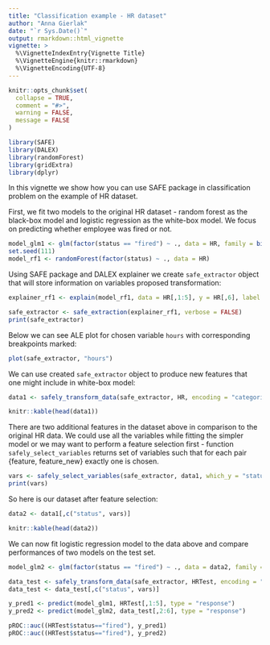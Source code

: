 ```yaml
---
title: "Classification example - HR dataset"
author: "Anna Gierlak"
date: "`r Sys.Date()`"
output: rmarkdown::html_vignette
vignette: >
  %\VignetteIndexEntry{Vignette Title}
  %\VignetteEngine{knitr::rmarkdown}
  %\VignetteEncoding{UTF-8}
---
```


```r
knitr::opts_chunk$set(
  collapse = TRUE,
  comment = "#>",
  warning = FALSE,
  message = FALSE
)
```

```r
library(SAFE)
library(DALEX)
library(randomForest)
library(gridExtra)
library(dplyr)
```


In this vignette we show how you can use SAFE package in classification problem on the example of HR dataset.

First, we fit two models to the original HR dataset - random forest as the black-box model and logistic regression as the white-box model. We focus on predicting whether employee was fired or not.

```r
model_glm1 <- glm(factor(status == "fired") ~ ., data = HR, family = binomial(link = "logit"))
set.seed(111)
model_rf1 <- randomForest(factor(status) ~ ., data = HR)
```

Using SAFE package and DALEX explainer we create `safe_extractor` object that will store information on variables proposed transformation:

```r
explainer_rf1 <- explain(model_rf1, data = HR[,1:5], y = HR[,6], label = "rf1", predict_function = function(model, x) predict(model, x, type = "prob")[,1])

safe_extractor <- safe_extraction(explainer_rf1, verbose = FALSE)
print(safe_extractor)
```

Below we can see ALE plot for chosen variable `hours` with corresponding breakpoints marked:

```r
plot(safe_extractor, "hours")
```

We can use created `safe_extractor` object to produce new features that one might include in white-box model:

```r
data1 <- safely_transform_data(safe_extractor, HR, encoding = "categorical", verbose = FALSE)
```

```r
knitr::kable(head(data1))
```

There are two additional features in the dataset above in comparison to the original HR data. We could use all the variables while fitting the simpler model or we may want to perform a feature selection first - function `safely_select_variables` returns set of variables such that for each pair {feature, feature_new} exactly one is chosen.

```r
vars <- safely_select_variables(safe_extractor, data1, which_y = "status", encoding = "categorical", verbose = FALSE)
print(vars)
```

So here is our dataset after feature selection:

```r
data2 <- data1[,c("status", vars)]
```

```r
knitr::kable(head(data2))
```

We can now fit logistic regression model to the data above and compare performances of two models on the test set.

```r
model_glm2 <- glm(factor(status == "fired") ~ ., data = data2, family = binomial(link = "logit"))

data_test <- safely_transform_data(safe_extractor, HRTest, encoding = "categorical", verbose = FALSE)
data_test <- data_test[,c("status", vars)]

y_pred1 <- predict(model_glm1, HRTest[,1:5], type = "response")
y_pred2 <- predict(model_glm2, data_test[,2:6], type = "response")

pROC::auc((HRTest$status=="fired"), y_pred1)
pROC::auc((HRTest$status=="fired"), y_pred2)
```








